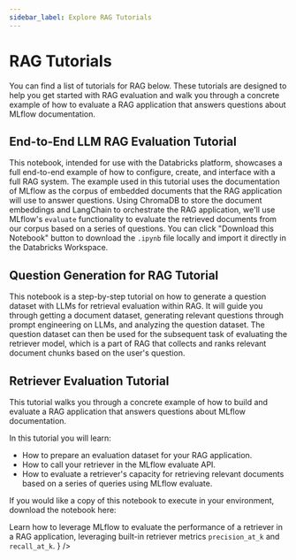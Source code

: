 ```yaml
---
sidebar_label: Explore RAG Tutorials
---
```



# RAG Tutorials

You can find a list of tutorials for RAG below. These tutorials are designed to help you
get started with RAG evaluation and walk you through a concrete example of how to evaluate
a RAG application that answers questions about MLflow documentation.

## End-to-End LLM RAG Evaluation Tutorial

This notebook, intended for use with the Databricks platform, showcases a full end-to-end example of how to configure, create, and interface with
a full RAG system. The example used in this tutorial uses the documentation of MLflow as the corpus of embedded documents that the RAG application will
use to answer questions. Using ChromaDB to store the document embeddings and LangChain to orchestrate the RAG application, we'll use MLflow's `evaluate`
functionality to evaluate the retrieved documents from our corpus based on a series of questions. You can click "Download this Notebook" button to
download the `.ipynb` file locally and import it directly in the Databricks Workspace.

<CardGroup>
  <PageCard headerText="End-to-End RAG Evaluation with MLflow" link="/llms/rag/notebooks/mlflow-e2e-evaluation/" text="Comprehensive tutorial on evaluating Retrieval-Augmented Generation (RAG) systems using MLflow" />
</CardGroup>

## Question Generation for RAG Tutorial

This notebook is a step-by-step tutorial on how to generate a question dataset with
LLMs for retrieval evaluation within RAG. It will guide you through getting a document dataset,
generating relevant questions through prompt engineering on LLMs, and analyzing the
question dataset. The question dataset can then be used for the subsequent task of evaluating the
retriever model, which is a part of RAG that collects and ranks relevant document chunks based on
the user's question.

<CardGroup>
  <PageCard headerText="Question Generation for RAG Evaluation" link="/llms/rag/notebooks/question-generation-retrieval-evaluation/" text="Step-by-step demonstration for how to automatically generate a question-answering dataset for RAG evaluation" />
</CardGroup>

## Retriever Evaluation Tutorial

This tutorial walks you through a concrete example of how to build and evaluate
a RAG application that answers questions about MLflow documentation.

In this tutorial you will learn:

- How to prepare an evaluation dataset for your RAG application.
- How to call your retriever in the MLflow evaluate API.
- How to evaluate a retriever's capacity for retrieving relevant documents based on a series of queries using MLflow evaluate.

If you would like a copy of this notebook to execute in your environment, download the notebook here:

<CardGroup>
  <PageCard
    headerText="Retriever Evaluation with MLflow"
    link="/llms/rag/notebooks/retriever-evaluation-tutorial/"
    text={
      <>
        Learn how to leverage MLflow to evaluate the performance of a retriever in a RAG application, leveraging built-in retriever metrics <code>precision_at_k</code> and <code>recall_at_k</code>.
      </>
    }
  />
</CardGroup>
